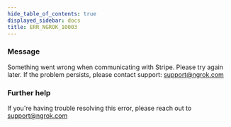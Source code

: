```yaml
---
hide_table_of_contents: true
displayed_sidebar: docs
title: ERR_NGROK_10003
---
```


### Message

Something went wrong when communicating with Stripe. Please try again later. If the problem persists, please contact support: support@ngrok.com

### Further help

If you're having trouble resolving this error, please reach out to [support@ngrok.com](mailto:support@ngrok.com?subject=Help%20with%20ERR_NGROK_10003)

